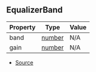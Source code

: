 ## EqualizerBand

| Property | Type | Value |
| ----------- | ----------- | ----------- |
| band | [number](https://developer.mozilla.org/en-US/docs/Web/JavaScript/Reference/Global_Objects/Number) | N/A |
| gain | [number](https://developer.mozilla.org/en-US/docs/Web/JavaScript/Reference/Global_Objects/Number) | N/A |


- [Source](https://github.com/Androz2091/discord-player/blob/cb6c009/packages/equalizer/src/equalizer/EqualizerStream.ts#L10)